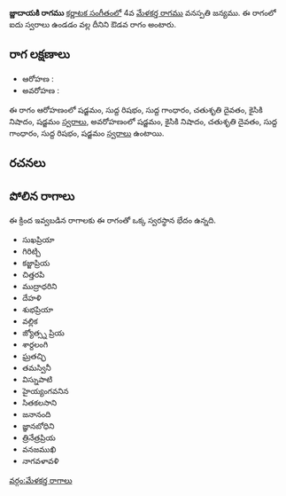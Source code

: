 {{Infobox ragam
	| name          	= జ్ణాదాయకి
	| synonym	    	= 
	| mela          	= 
	| chakra        	= 
	| janaka        	= 
	| type          	= ఔడవ
	| arohanam      	= {{svaraC|S|R1|G1|D2|N2|S'}} 
	| avarohanam    	= {{svaraC|S'|N2|D2|G1|R1|S}}
	| jeeva         	=
	| chhaya        	=
	| nyasa         	=
	| vishesha      	= 
	| equivalent  		= 
}}
{{కర్ణాటక సంగీత రాగాలు}}
'''జ్ణాదాయకి రాగము''' [[కర్ణాటక సంగీతం]]లో 4వ [[మేళకర్త రాగము]] వనస్పతి జన్యము.  ఈ రాగంలో ఐదు స్వరాలు ఉండడం వల్ల దీనిని ఔడవ రాగం అంటారు.


==రాగ లక్షణాలు==


* ఆరోహణ : {{svaraC|S|R1|G1|D2|N2|S'}} 
* అవరోహణ : {{svaraC|S'|N2|D2|G1|R1|S}}

ఈ రాగం ఆరోహణంలో షడ్జమం, సుద్ద రిషభం, సుద్ద గాంధారం, చతుశృతి దైవతం, కైసికి నిషాదం, షడ్జమం [[స్వరాలు]], అవరోహణంలో షడ్జమం, కైసికి నిషాదం, చతుశృతి దైవతం, సుద్ద గాంధారం, సుద్ద రిషభం, షడ్జమం [[స్వరాలు]] ఉంటాయి.

==రచనలు==



==పోలిన రాగాలు==
ఈ క్రింద ఇవ్వబడిన రాగాలకు ఈ రాగంతో ఒక్క స్వరస్థాన భేదం ఉన్నది.
* సుఖప్రియా
* గిరిట్చి
* కజ్జాప్రియ
* చిత్తరపి
* ముద్రాధరిని
* దేహళి
* శుభప్రియా
* వల్లిక
* జ్యోత్స్న ప్రియ
* శార్దలంగి
* ఘ్రతచ్ఛి
* తమస్వినీ
* విస్నుపాటి
* హైయ్యంగవనిన
* సితకలసాని
* జనానంది
* జ్ఞానబోధిని
* త్రినేత్రప్రియ
* వనజముఖి
* నాగవళావళి



[[వర్గం:మేళకర్త రాగాలు]]